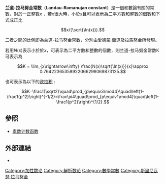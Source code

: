 '''兰道-拉马努金常数'''（'''Landau–Ramanujan constant'''）是一個和數論有關的常數，對於一正整數''x'' ，若''x''很大時，小於''x''且可以表示為二平方數和整數的個數和下式成正比

:<math>x/{\sqrt{\ln(x)}}.</math>

二者之間的比例即為兰道-拉马努金常数，分別由[[愛德蒙·蘭道|愛德蒙·蘭道]]及[[拉馬努金|拉馬努金]]所發現。

若用''N''(''x'')表示小於於''x''，可表示為二平方數和整數的個數，則兰道-拉马努金常数K可表示為

:<math>K = \lim_{x\rightarrow\infty} \frac{N(x)\sqrt{\ln(x)}}{x}\approx 0.76422365358922066299069873125.</math>{{OEIS|id=A064533}}

也可表示為以下的[[欧拉积|欧拉积]] :
:<math>K=\frac1{\sqrt2}\quad\prod_{p\equiv3\mod4}\quad\left(1-\frac1{p^2}\right)^{-1/2}=\frac\pi4\quad\prod_{p\equiv1\mod4}\quad\left(1-\frac1{p^2}\right)^{1/2}.</math>
==參照==
*[[素数计数函数|素数计数函数]]

== 外部連結 ==
* {{MathWorld|urlname=Landau-RamanujanConstant|title=Landau–Ramanujan Constant}}

[[Category:加性数论|Category:加性数论]]
[[Category:解析数论|Category:解析数论]]
[[Category:數學常數|Category:數學常數]]
[[Category:斯里尼瓦瑟·拉马努金|Category:斯里尼瓦瑟·拉马努金]]

{{Numtheory-stub}}